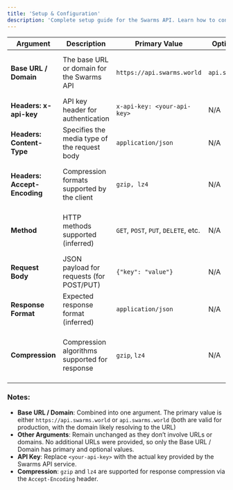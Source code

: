 ```yaml
---
title: 'Setup & Configuration'
description: 'Complete setup guide for the Swarms API. Learn how to configure authentication, set up your development environment, and start building with our multi-agent swarm platform.'
---
```



| **Argument**         | **Description**                                                                 | **Primary Value**                                    | **Optional Value**                          | **Notes**                                                                 |
|----------------------|--------------------------------------------------------------------------------|---------------------------------------------|--------------------------------------------|---------------------------------------------------------------------------|
| **Base URL / Domain** | The base URL or domain for the Swarms API                                       | `https://api.swarms.world` | `api.swarms.world`                   | Primary is production URL/domain; optional is also functional       |
| **Headers: x-api-key** | API key header for authentication                                              | `x-api-key: <your-api-key>`                         | N/A                                        | Required for authenticating requests                                      |
| **Headers: Content-Type** | Specifies the media type of the request body                                    | `application/json`                                  | N/A                                        | Indicates JSON payload for POST/PUT requests                              |
| **Headers: Accept-Encoding** | Compression formats supported by the client                                  | `gzip, lz4`                                         | N/A                                        | Client indicates it can handle gzip or lz4 compressed responses            |
| **Method**           | HTTP methods supported (inferred)                                               | `GET`, `POST`, `PUT`, `DELETE`, etc.                | N/A                                        | Typical REST API methods; specific methods depend on endpoint              |
| **Request Body**     | JSON payload for requests (for POST/PUT)                                        | `{"key": "value"}`                                  | N/A                                        | Must conform to `application/json` content type                           |
| **Response Format**  | Expected response format (inferred)                                             | `application/json`                                  | N/A                                        | API returns JSON responses                                         |
| **Compression**      | Compression algorithms supported for response                                   | `gzip`, `lz4`                                       | N/A                                        | Server may compress responses if client supports it (via Accept-Encoding)  |


### Notes:
- **Base URL / Domain**: Combined into one argument. The primary value is either `https://api.swarms.world` or `api.swarms.world` (both are valid for production, with the domain likely resolving to the URL)
- **Other Arguments**: Remain unchanged as they don’t involve URLs or domains. No additional URLs were provided, so only the Base URL / Domain has primary and optional values.
- **API Key**: Replace `<your-api-key>` with the actual key provided by the Swarms API service.
- **Compression**: `gzip` and `lz4` are supported for response compression via the `Accept-Encoding` header.
